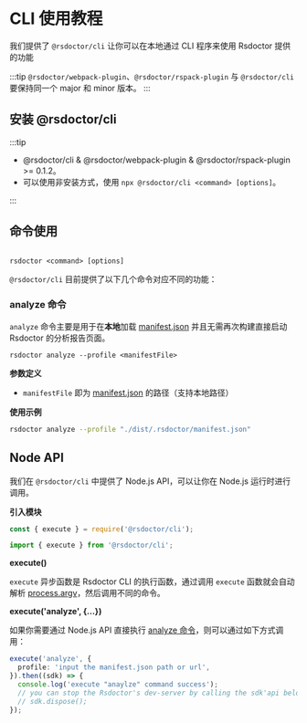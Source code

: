 # CLI 使用教程

我们提供了 `@rsdoctor/cli` 让你可以在本地通过 CLI 程序来使用 Rsdoctor 提供的功能

:::tip
`@rsdoctor/webpack-plugin`、`@rsdoctor/rspack-plugin` 与 `@rsdoctor/cli` 要保持同一个 major 和 minor 版本。
:::

## 安装 @rsdoctor/cli

:::tip

- @rsdoctor/cli & @rsdoctor/webpack-plugin & @rsdoctor/rspack-plugin >= 0.1.2。
- 可以使用非安装方式，使用 `npx @rsdoctor/cli <command> [options]`。

:::



<PackageManagerTabs command="add @rsdoctor/cli -D" />

## 命令使用

```linux

rsdoctor <command> [options]

```

`@rsdoctor/cli` 目前提供了以下几个命令对应不同的功能：

### analyze 命令

`analyze` 命令主要是用于在**本地**加载 [manifest.json](../../config/options/term.mdx) 并且无需再次构建直接启动 Rsdoctor 的分析报告页面。

```linux
rsdoctor analyze --profile <manifestFile>
```

**参数定义**

- `manifestFile` 即为 [manifest.json](../../config/options/term.mdx) 的路径（支持本地路径）

**使用示例**

```bash
rsdoctor analyze --profile "./dist/.rsdoctor/manifest.json"
```

## Node API

我们在 `@rsdoctor/cli` 中提供了 Node.js API，可以让你在 Node.js 运行时进行调用。

**引入模块**

<Tabs>

<Tab label="cjs">

```js
const { execute } = require('@rsdoctor/cli');
```

</Tab>

<Tab label="esm">

```js
import { execute } from '@rsdoctor/cli';
```

</Tab>

</Tabs>

**execute()**

`execute` 异步函数是 Rsdoctor CLI 的执行函数，通过调用 `execute` 函数就会自动解析 [process.argv](https://nodejs.org/dist/latest-v18.x/docs/api/process.html#processargv)，然后调用不同的命令。

**execute('analyze', \{...\})**

如果你需要通过 Node.js API 直接执行 [analyze 命令](#analyze-命令)，则可以通过如下方式调用：

```ts
execute('analyze', {
  profile: 'input the manifest.json path or url',
}).then((sdk) => {
  console.log('execute "anaylze" command success');
  // you can stop the Rsdoctor's dev-server by calling the sdk'api below:
  // sdk.dispose();
});
```
